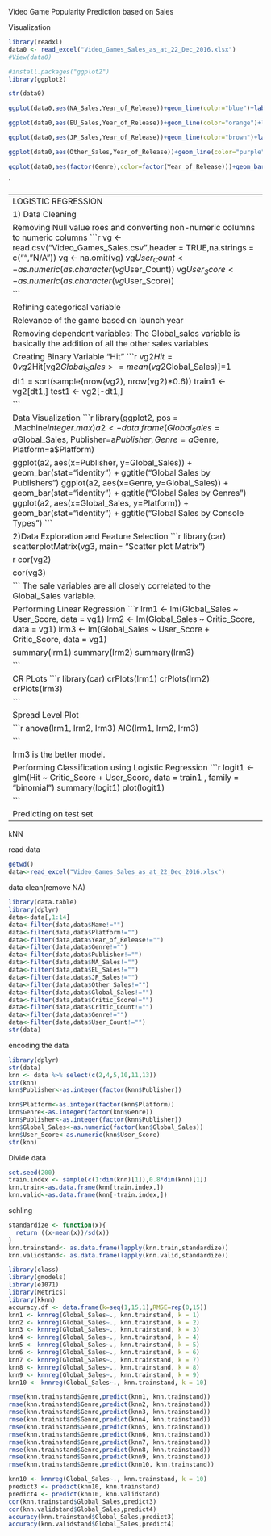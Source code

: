 Video Game Popularity Prediction based on Sales

Visualization

```r
library(readxl)
data0 <- read_excel("Video_Games_Sales_as_at_22_Dec_2016.xlsx")
#View(data0)                                                                    
```

```r
#install.packages("ggplot2")
library(ggplot2)
```

```r
str(data0)
```

```r
ggplot(data0,aes(NA_Sales,Year_of_Release))+geom_line(color="blue")+labs(title="Sales in North America ",x="Sales(millions)",y="Released Year")
```
```r
ggplot(data0,aes(EU_Sales,Year_of_Release))+geom_line(color="orange")+labs(title="Sales in Europe ",x="Sales(millions)",y="Released Year")
```
```r
ggplot(data0,aes(JP_Sales,Year_of_Release))+geom_line(color="brown")+labs(title="Sales in Japen ",x="Sales(millions)",y="Released Year")
```
```r
ggplot(data0,aes(Other_Sales,Year_of_Release))+geom_line(color="purple")+labs(title="Sales in Other Regions ",x="Sales(millions)",y="Released Year")
```
```r
ggplot(data0,aes(factor(Genre),color=factor(Year_of_Release)))+geom_bar(position="dodge")+scale_x_discrete(expand=c(0, 0))+labs(title="The Number of Genres in Each Year ",x="Genre",y="Released Number")
```
`




------------------------------------------------------------------------------------------------------------------------------------------
LOGISTIC REGRESSION

1) Data Cleaning

Removing Null value roes and converting non-numeric columns to numeric columns
```r
vg <- read.csv("Video_Games_Sales.csv",header = TRUE,na.strings = c("", "N/A"))
vg <- na.omit(vg)
vg$User_Count<-as.numeric(as.character(vg$User_Count))
vg$User_Score<-as.numeric(as.character(vg$User_Score))


```

Refining categorical variable
```r
vg$Publisher2=0
vg$Publisher2[(vg$Publisher=="Nintendo")|(vg$Publisher=="Activision")|(vg$Publisher=="Sony Computer Entertainment")|(vg$Publisher=="Electronic Arts")|(vg$Publisher=="Take-Two Interactive")|(vg$Publisher=="Ubisoft")]=1
a <- vg[vg$Publisher2==1,]
dt = sort(sample(nrow(a), nrow(a)*0.6))
train<-a[dt,]
test<-a[-dt,]
```

Relevance of the game based on launch year
```r
a$year2[a$Year_of_Release<"2010"]=0
a$year2[(a$Year_of_Release=="2010")|(a$Year_of_Release>"2000")]=1
```

Removing dependent variables: 
The Global_sales variable is basically the addition of all the other sales variables
```r
vg1 <- a[,c(2,4,5,10,11,13,16,18)]
vg2 <- a[,c(6,7,8,9,10,11,12,13,14)]
vg3 <- a[,c(10,11,12,13,14)]
```

Creating Binary Variable "Hit"
```r


vg2$Hit = 0
vg2$Hit[vg2$Global_Sales>=mean(vg2$Global_Sales)]=1

dt1 = sort(sample(nrow(vg2), nrow(vg2)*0.6))
train1 <- vg2[dt1,]
test1 <- vg2[-dt1,]

```

Data Visualization
```r
library(ggplot2, pos = .Machine$integer.max)
a2 <- data.frame(Global_Sales=a$Global_Sales, Publisher=a$Publisher, Genre=a$Genre, Platform=a$Platform)

ggplot(a2, aes(x=Publisher, y=Global_Sales)) + geom_bar(stat="identity") + ggtitle("Global Sales by Publishers")
ggplot(a2, aes(x=Genre, y=Global_Sales)) + geom_bar(stat="identity") + ggtitle("Global Sales by Genres")
ggplot(a2, aes(x=Global_Sales, y=Platform)) + geom_bar(stat="identity") + ggtitle("Global Sales by Console Types")
```


2)Data Exploration and Feature Selection
```r
library(car)
scatterplotMatrix(vg3, main= "Scatter plot Matrix")

```
```r
cor(vg2)

cor(vg3)


```
The sale variables are all closely correlated to the Global_Sales variable.


Performing Linear Regression
```r
lrm1 <- lm(Global_Sales ~ User_Score, data = vg1)
lrm2 <- lm(Global_Sales ~ Critic_Score, data = vg1)
lrm3 <- lm(Global_Sales ~ User_Score + Critic_Score, data = vg1)

summary(lrm1)
summary(lrm2)
summary(lrm3)


```


CR PLots
```r
library(car)
crPlots(lrm1)
crPlots(lrm2)
crPlots(lrm3)

```

Spread Level Plot
```r
spreadLevelPlot(lrm1)
spreadLevelPlot(lrm2)
spreadLevelPlot(lrm3)
```


```r


anova(lrm1, lrm2, lrm3)
AIC(lrm1, lrm2, lrm3)

```


lrm3 is the better model.




Performing Classification using Logistic Regression
```r

logit1 <- glm(Hit ~ Critic_Score + User_Score, data = train1 , family = "binomial")
summary(logit1)
plot(logit1)

```

Predicting on test set
```r
library("dplyr")
pred <- predict(logit1, data = test1, type = "response")
summary(pred)
#prob <- ifelse(test1$Global_Sales > mean(test1$Global_Sales), 1, 0 )
prob <- ifelse(test1$Global_Sales > 1, 1, 0 )
table(prob ,test1$Hit)
```


------------------------------------------------------------------------------------------------------------------------------------------
kNN

read data
```r
getwd()
data<-read_excel("Video_Games_Sales_as_at_22_Dec_2016.xlsx")
```

data clean(remove NA)
```r
library(data.table)
library(dplyr)
data<-data[,1:14]
data<-filter(data,data$Name!="")
data<-filter(data,data$Platform!="")
data<-filter(data,data$Year_of_Release!="")
data<-filter(data,data$Genre!="")
data<-filter(data,data$Publisher!="")
data<-filter(data,data$NA_Sales!="")
data<-filter(data,data$EU_Sales!="")
data<-filter(data,data$JP_Sales!="")
data<-filter(data,data$Other_Sales!="")
data<-filter(data,data$Global_Sales!="")
data<-filter(data,data$Critic_Score!="")
data<-filter(data,data$Critic_Count!="")
data<-filter(data,data$Genre!="")
data<-filter(data,data$User_Count!="")
str(data)
```

encoding the data
```r
library(dplyr)
str(data)
knn <- data %>% select(c(2,4,5,10,11,13))
str(knn)
knn$Publisher<-as.integer(factor(knn$Publisher))
```
```r
knn$Platform<-as.integer(factor(knn$Platform))
knn$Genre<-as.integer(factor(knn$Genre))
knn$Publisher<-as.integer(factor(knn$Publisher))
knn$Global_Sales<-as.numeric(factor(knn$Global_Sales))
knn$User_Score<-as.numeric(knn$User_Score)
str(knn)
```

Divide data
```r
set.seed(200)
train.index <- sample(c(1:dim(knn)[1]),0.8*dim(knn)[1])
knn.train<-as.data.frame(knn[train.index,])
knn.valid<-as.data.frame(knn[-train.index,])
```

schling
```r
standardize <- function(x){
  return ((x-mean(x))/sd(x))
}
knn.trainstand<- as.data.frame(lapply(knn.train,standardize))
knn.validstand<- as.data.frame(lapply(knn.valid,standardize))
```

```r
library(class)
library(gmodels)
library(e1071)
library(Metrics)
library(kknn)
accuracy.df <- data.frame(k=seq(1,15,1),RMSE=rep(0,15))
knn1 <- knnreg(Global_Sales~., knn.trainstand, k = 1)
knn2 <- knnreg(Global_Sales~., knn.trainstand, k = 2)
knn3 <- knnreg(Global_Sales~., knn.trainstand, k = 3)
knn4 <- knnreg(Global_Sales~., knn.trainstand, k = 4)
knn5 <- knnreg(Global_Sales~., knn.trainstand, k = 5)
knn6 <- knnreg(Global_Sales~., knn.trainstand, k = 6)
knn7 <- knnreg(Global_Sales~., knn.trainstand, k = 7)
knn8 <- knnreg(Global_Sales~., knn.trainstand, k = 8)
knn9 <- knnreg(Global_Sales~., knn.trainstand, k = 9)
knn10 <- knnreg(Global_Sales~., knn.trainstand, k = 10)
```


```r
rmse(knn.trainstand$Genre,predict(knn1, knn.trainstand))
rmse(knn.trainstand$Genre,predict(knn2, knn.trainstand))
rmse(knn.trainstand$Genre,predict(knn3, knn.trainstand))
rmse(knn.trainstand$Genre,predict(knn4, knn.trainstand))
rmse(knn.trainstand$Genre,predict(knn5, knn.trainstand))
rmse(knn.trainstand$Genre,predict(knn6, knn.trainstand))
rmse(knn.trainstand$Genre,predict(knn7, knn.trainstand))
rmse(knn.trainstand$Genre,predict(knn8, knn.trainstand))
rmse(knn.trainstand$Genre,predict(knn9, knn.trainstand))
rmse(knn.trainstand$Genre,predict(knn10, knn.trainstand))
```

```r
knn10 <- knnreg(Global_Sales~., knn.trainstand, k = 10)
predict3 <- predict(knn10, knn.trainstand)
predict4 <- predict(knn10, knn.validstand)
cor(knn.trainstand$Global_Sales,predict3)
cor(knn.validstand$Global_Sales,predict4)
accuracy(knn.trainstand$Global_Sales,predict3)
accuracy(knn.validstand$Global_Sales,predict4)
```



